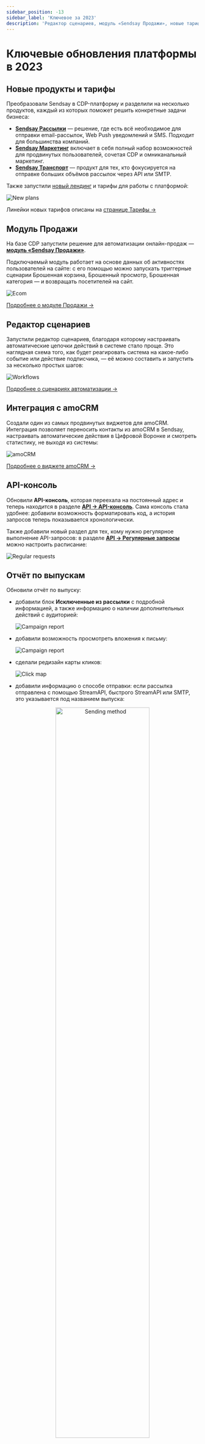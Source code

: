 ```yaml
---
sidebar_position: -13
sidebar_label: 'Ключевое за 2023'
description: 'Редактор сценариев, модуль «Sendsay Продажи», новые тарифы и продукты, другие обновления за 2023 год'
---
```



# Ключевые обновления платформы в 2023

## Новые продукты и тарифы

Преобразовали Sendsay в CDP-платформу и разделили на несколько продуктов, каждый из которых поможет решить конкретные задачи бизнеса:

- [**Sendsay Рассылки**](https://sendsay.ru/solutions/mailings) — решение, где есть всё необходимое для отправки email-рассылок, Web Push уведомлений и SMS. Подходит для большинства компаний.
- [**Sendsay Маркетинг**](https://sendsay.ru/solutions/marketing) включает в себя полный набор возможностей для продвинутых пользователей, сочетая CDP и омниканальный маркетинг.
- [**Sendsay Транспорт**](https://sendsay.ru/solutions/sendsay-transport) — продукт для тех, кто фокусируется на отправке больших объёмов рассылок через API или SMTP.

Также запустили [новый лендинг](https://sendsay.ru/) и тарифы для работы с платформой:

![New plans](/img/updates/2023/updates-2023/new-plans.png)

Линейки новых тарифов описаны на [странице Тарифы →](https://sendsay.ru/rates)

## Модуль Продажи

На базе CDP запустили решение для автоматизации онлайн-продаж — [**модуль «Sendsay Продажи»**](https://sendsay.ru/solutions/sales).

Подключаемый модуль работает на основе данных об активностях пользователей на сайте: с его помощью можно запускать триггерные сценарии Брошенная корзина, Брошенный просмотр, Брошенная категория — и возвращать посетителей на сайт.

![Ecom](/img/updates/2023/updates-2023/ecom.png)

[Подробнее о модуле Продажи →](https://docs.sendsay.ru/ecom/how-to-connect-ecom)

## Редактор сценариев

Запустили редактор сценариев, благодаря которому настраивать автоматические цепочки действий в системе стало проще. Это наглядная схема того, как будет реагировать система на какое-либо событие или действие подписчика, — её можно составить и запустить за несколько простых шагов:

![Workflows](/img/updates/2023/updates-2023/workflows.gif)

[Подробнее о сценариях автоматизации →](https://docs.sendsay.ru/automations/automation-with-workflows/workflow-creation)

## Интеграция с amoCRM

Создали один из самых продвинутых виджетов для amoCRM. Интеграция позволяет переносить контакты из amoCRM в Sendsay, настраивать автоматические действия в Цифровой Воронке и смотреть статистику, не выходя из системы:

![amoCRM](/img/updates/2023/updates-2023/amocrm.gif)

[Подробнее о виджете amoCRM →](https://sendsay.ru/integration-amoCRM)

## API-консоль

Обновили **API-консоль**, которая переехала на постоянный адрес и теперь находится в разделе [**API → API-консоль**](https://app.sendsay.ru/api/console). Сама консоль стала удобнее: добавили возможность форматировать код, а история запросов теперь показывается хронологически.

Также добавили новый раздел для тех, кому нужно регулярное выполнение API-запросов: в разделе [**API → Регулярные запросы**](https://app.sendsay.ru/api/regular-requests) можно настроить расписание:

![Regular requests](/img/updates/2023/updates-2023/regular-requests.png)

## Отчёт по выпускам

Обновили отчёт по выпуску:

- добавили блок **Исключенные из рассылки** с подробной информацией, а также информацию о наличии дополнительных действий с аудиторией:

  ![Campaign report](/img/updates/2023/updates-2023/campaign-report.png)

- добавили возможность просмотреть вложения к письму:

  ![Campaign report](/img/updates/2023/updates-2023/campaign-report1.png)

- сделали редизайн карты кликов:

  ![Click map](/img/updates/2023/updates-2023/click-map.png)

- добавили информацию о способе отправки: если рассылка отправлена с помощью StreamAPI, быстрого StreamAPI или SMTP, это указывается под названием выпуска:

<p align="center">
  <img width="70%" src={sendingMethod} alt="Sending method" />
</p>

## Карточка подписчика

Обновили карточку подписчика:

- разделили вкладку **Списки и сегменты** на две отдельные вкладки — **Списки** и **Сегменты**, чтобы данные загружались быстрее,
- добавили вкладку **Сценарии**, где можно посмотреть информацию об участии подписчика в сценариях автоматизаций, а также в сценариях модуля Продажи,
- добавили вкладку **Продажи**, где можно посмотреть клиентские события, корзину и оформленные заказы:

  ![Subscriber card](/img/updates/2023/updates-2023/subscriber-card.png)

  [Подробнее о карточке подписчика →](https://docs.sendsay.ru/subscribers/subscriber-data/subscriber-profile)

## Формы

Полностью обновили интерфейс в разделе **Формы**, благодаря чему создавать их стало удобнее:

![Forms](/img/updates/2023/updates-2023/forms.png)

## База знаний

Провели редизайн базы знаний: интерфейс стал лаконичнее, появились разделы **Интеграции**, **Видеоуроки** и **Обновления**, а изображения в статьях теперь увеличиваются при клике:

![Zoom](/img/updates/2023/updates-2023/zoom.gif)
